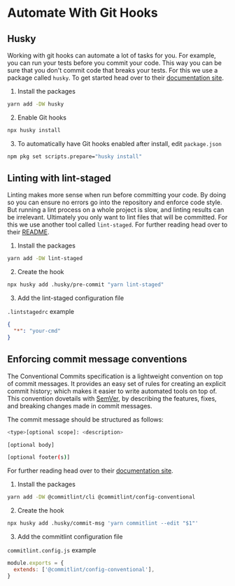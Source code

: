 # Automate With Git Hooks

## Husky

Working with git hooks can automate a lot of tasks for you. For example, you can run your tests before you commit your code. This way you can be sure that you don't commit code that breaks your tests. For this we use a package called `husky`. To get started head over to their [documentation site](https://typicode.github.io/husky/getting-started.html).

1. Install the packages

```bash
yarn add -DW husky
```

2. Enable Git hooks

```bash
npx husky install
```

3. To automatically have Git hooks enabled after install, edit `package.json`

```bash
npm pkg set scripts.prepare="husky install"
```

## Linting with lint-staged

Linting makes more sense when run before committing your code. By doing so you can ensure no errors go into the repository and enforce code style. But running a lint process on a whole project is slow, and linting results can be irrelevant. Ultimately you only want to lint files that will be committed. For this we use another tool called `lint-staged`. For further reading head over to their [README](https://github.com/lint-staged/lint-staged).

1. Install the packages

```bash
yarn add -DW lint-staged
```

2. Create the hook

```bash
npx husky add .husky/pre-commit "yarn lint-staged"
```

3. Add the lint-staged configuration file

`.lintstagedrc` example

```json
{
  "*": "your-cmd"
}
```

## Enforcing commit message conventions

The Conventional Commits specification is a lightweight convention on top of commit messages. It provides an easy set of rules for creating an explicit commit history; which makes it easier to write automated tools on top of. This convention dovetails with [SemVer](https://semver.org/), by describing the features, fixes, and breaking changes made in commit messages.

The commit message should be structured as follows:

```bash
<type>[optional scope]: <description>

[optional body]

[optional footer(s)]
```

For further reading head over to their [documentation site](https://www.conventionalcommits.org/en/v1.0.0/).

1. Install the packages

```bash
yarn add -DW @commitlint/cli @commitlint/config-conventional
```

2. Create the hook

```bash
npx husky add .husky/commit-msg 'yarn commitlint --edit "$1"'
```

3. Add the commitlint configuration file

`commitlint.config.js` example

```js
module.exports = {
  extends: ['@commitlint/config-conventional'],
}
```

<style>
  {`
  #storybook-docs :is(ul, ol) {
    list-style: auto;
  }
  `}
</style>
